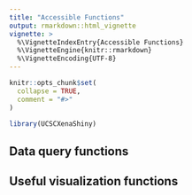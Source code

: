 ```yaml
---
title: "Accessible Functions"
output: rmarkdown::html_vignette
vignette: >
  %\VignetteIndexEntry{Accessible Functions}
  %\VignetteEngine{knitr::rmarkdown}
  %\VignetteEncoding{UTF-8}
---
```


```r
knitr::opts_chunk$set(
  collapse = TRUE,
  comment = "#>"
)
```

```r
library(UCSCXenaShiny)
```

## Data query functions

## Useful visualization functions
